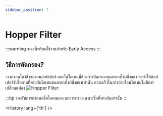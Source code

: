 ```yaml
---
sidebar_position: 7
---
```



# Hopper Filter

:::warning
ขณะนี้พร้อมใช้งานสำหรับ Early Access
:::

## วิธีการคัดกรอง?

วางกรอบโชว์สิ่งของบนฮอปเปอร์ และใส่ไอเทมที่ต้องการคัดกรองบนกรอบโชว์สิ่งของ จะทำให้ฮอปเปอร์รับไอเทมที่ตรงกับไอเทมบนกรอบโชว์สิ่งของเท่านั้น ความเร็วในการถ่ายโอนไอเทมไม่มีการเปลี่ยนแปลง
![Hopper Filter](\img\doc\features\hopper_filter\Hopper_Filter.webp)

:::tip
รองรับการกำหนดชื่อไอเทมเอง และจะกรองเฉพาะชื่อที่ตรงกันเท่านั้น
:::

<History lang={'th'} />